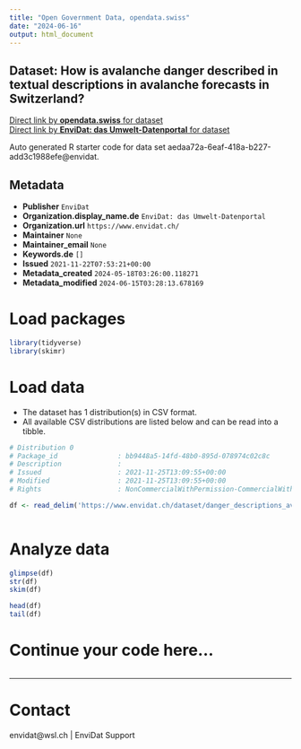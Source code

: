 ```yaml
---
title: "Open Government Data, opendata.swiss"
date: "2024-06-16"
output: html_document
---
```


## Dataset: How is avalanche danger described in textual descriptions in avalanche forecasts in Switzerland?



[Direct link by **opendata.swiss** for dataset](https://opendata.swiss/de/dataset/how-is-avalanche-danger-described-in-textual-descriptions-in-avalanche-forecasts-in-switzerland)<br>
[Direct link by **EnviDat: das Umwelt-Datenportal** for dataset](https://www.envidat.ch/#/metadata/danger_descriptions_avalanche_bulletin_switzerland)

Auto generated R starter code for data set aedaa72a-6eaf-418a-b227-add3c1988efe@envidat.

## Metadata

- **Publisher** `EnviDat`
- **Organization.display_name.de** `EnviDat: das Umwelt-Datenportal`
- **Organization.url** `https://www.envidat.ch/`
- **Maintainer** `None`
- **Maintainer_email** `None`
- **Keywords.de** `[]`
- **Issued** `2021-11-22T07:53:21+00:00`
- **Metadata_created** `2024-05-18T03:26:00.118271`
- **Metadata_modified** `2024-06-15T03:28:13.678169`


# Load packages

```r

library(tidyverse)
library(skimr)

```

# Load data

-   The dataset has 1 distribution(s) in CSV format.
-   All available CSV distributions are listed below and can be read into a tibble.

```r

# Distribution 0
# Package_id               : bb9448a5-14fd-48b0-895d-078974c02c8c
# Description              : 
# Issued                   : 2021-11-25T13:09:55+00:00
# Modified                 : 2021-11-25T13:09:55+00:00
# Rights                   : NonCommercialWithPermission-CommercialWithPermission-ReferenceRequired

df <- read_delim('https://www.envidat.ch/dataset/danger_descriptions_avalanche_bulletin_switzerland/resource/49c48bca-dc4d-4193-b0c6-932abce202f1')



```

# Analyze data

```r

glimpse(df)
str(df)
skim(df)

head(df)
tail(df)

```

# Continue your code here...

```r

```

------------------------------------------------------------------------

# Contact

envidat@wsl.ch | EnviDat Support

